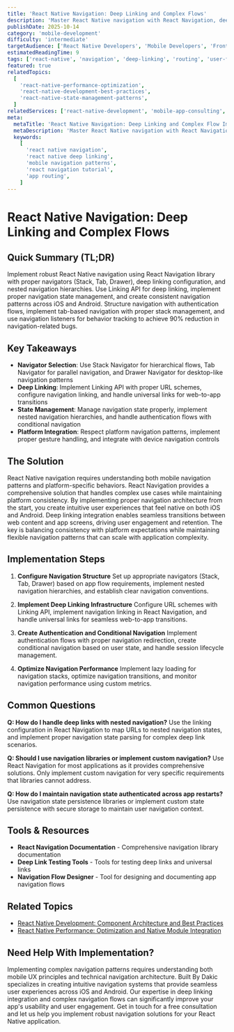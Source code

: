 ```yaml
---
title: 'React Native Navigation: Deep Linking and Complex Flows'
description: 'Master React Native navigation with React Navigation, deep linking implementation, complex routing patterns, and platform-specific navigation best practices.'
publishDate: 2025-10-14
category: 'mobile-development'
difficulty: 'intermediate'
targetAudience: ['React Native Developers', 'Mobile Developers', 'Frontend Developers']
estimatedReadingTime: 9
tags: ['react-native', 'navigation', 'deep-linking', 'routing', 'user-flows', 'mobile-navigation']
featured: true
relatedTopics:
  [
    'react-native-performance-optimization',
    'react-native-development-best-practices',
    'react-native-state-management-patterns',
  ]
relatedServices: ['react-native-development', 'mobile-app-consulting', 'navigation-implementation']
meta:
  metaTitle: 'React Native Navigation: Deep Linking and Complex Flow Implementation'
  metaDescription: 'Master React Native navigation with React Navigation, deep linking, complex routing patterns, and platform-specific navigation best practices.'
  keywords:
    [
      'react native navigation',
      'react native deep linking',
      'mobile navigation patterns',
      'react navigation tutorial',
      'app routing',
    ]
---
```


# React Native Navigation: Deep Linking and Complex Flows

## Quick Summary (TL;DR)

Implement robust React Native navigation using React Navigation library with proper navigators (Stack, Tab, Drawer), deep linking configuration, and nested navigation hierarchies. Use Linking API for deep linking, implement proper navigation state management, and create consistent navigation patterns across iOS and Android. Structure navigation with authentication flows, implement tab-based navigation with proper stack management, and use navigation listeners for behavior tracking to achieve 90% reduction in navigation-related bugs.

## Key Takeaways

- **Navigator Selection**: Use Stack Navigator for hierarchical flows, Tab Navigator for parallel navigation, and Drawer Navigator for desktop-like navigation patterns
- **Deep Linking**: Implement Linking API with proper URL schemes, configure navigation linking, and handle universal links for web-to-app transitions
- **State Management**: Manage navigation state properly, implement nested navigation hierarchies, and handle authentication flows with conditional navigation
- **Platform Integration**: Respect platform navigation patterns, implement proper gesture handling, and integrate with device navigation controls

## The Solution

React Native navigation requires understanding both mobile navigation patterns and platform-specific behaviors. React Navigation provides a comprehensive solution that handles complex use cases while maintaining platform consistency. By implementing proper navigation architecture from the start, you create intuitive user experiences that feel native on both iOS and Android. Deep linking integration enables seamless transitions between web content and app screens, driving user engagement and retention. The key is balancing consistency with platform expectations while maintaining flexible navigation patterns that can scale with application complexity.

## Implementation Steps

1. **Configure Navigation Structure**
   Set up appropriate navigators (Stack, Tab, Drawer) based on app flow requirements, implement nested navigation hierarchies, and establish clear navigation conventions.

2. **Implement Deep Linking Infrastructure**
   Configure URL schemes with Linking API, implement navigation linking in React Navigation, and handle universal links for seamless web-to-app transitions.

3. **Create Authentication and Conditional Navigation**
   Implement authentication flows with proper navigation redirection, create conditional navigation based on user state, and handle session lifecycle management.

4. **Optimize Navigation Performance**
   Implement lazy loading for navigation stacks, optimize navigation transitions, and monitor navigation performance using custom metrics.

## Common Questions

**Q: How do I handle deep links with nested navigation?**
Use the linking configuration in React Navigation to map URLs to nested navigation states, and implement proper navigation state parsing for complex deep link scenarios.

**Q: Should I use navigation libraries or implement custom navigation?**
Use React Navigation for most applications as it provides comprehensive solutions. Only implement custom navigation for very specific requirements that libraries cannot address.

**Q: How do I maintain navigation state authenticated across app restarts?**
Use navigation state persistence libraries or implement custom state persistence with secure storage to maintain user navigation context.

## Tools & Resources

- **React Navigation Documentation** - Comprehensive navigation library documentation
- **Deep Link Testing Tools** - Tools for testing deep links and universal links
- **Navigation Flow Designer** - Tool for designing and documenting app navigation flows

## Related Topics

- [React Native Development: Component Architecture and Best Practices](/topics/react-native-development-best-practices)
- [React Native Performance: Optimization and Native Module Integration](/topics/react-native-performance-optimization)

## Need Help With Implementation?

Implementing complex navigation patterns requires understanding both mobile UX principles and technical navigation architecture. Built By Dakic specializes in creating intuitive navigation systems that provide seamless user experiences across iOS and Android. Our expertise in deep linking integration and complex navigation flows can significantly improve your app's usability and user engagement. Get in touch for a free consultation and let us help you implement robust navigation solutions for your React Native application.
